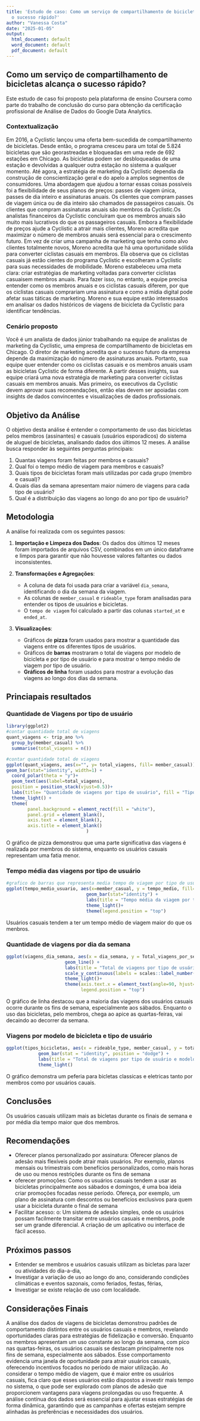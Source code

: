 ```yaml
---
title: 'Estudo de caso: Como um serviço de compartilhamento de bicicletas alcança
  o sucesso rápido?'
author: "Vanessa Costa"
date: "2025-01-05"
output:
  html_document: default
  word_document: default
  pdf_document: default
---
```

## Como um serviço de compartilhamento de bicicletas alcança o sucesso rápido?
Este estudo de caso foi proposto pela plataforma de ensino Coursera como parte do trabalho de conclusão do curso para obtenção da certificação profissional de Análise de Dados do Google Data Analytics.

### Contextualização
Em 2016, a Cyclistic lançou uma oferta bem-sucedida de compartilhamento de bicicletas. Desde então, o programa cresceu para um total de 5.824 bicicletas que são georastreadas e bloqueadas em uma rede de 692 estações em Chicago. As bicicletas podem ser desbloqueadas de uma estação e devolvidas a qualquer outra estação no sistema a qualquer momento.
Até agora, a estratégia de marketing da Cyclistic dependia da construção de conscientização geral e do apelo a amplos segmentos de consumidores. Uma abordagem que ajudou a tornar essas coisas possíveis foi a flexibilidade de seus planos de preços: passes de viagem única, passes de dia inteiro e assinaturas anuais. Os clientes que compram passes de viagem única ou de dia inteiro são chamados de passageiros casuais.
Os clientes que compram assinaturas anuais são membros da Cyclistic.Os analistas financeiros da Cyclistic concluíram que os membros anuais são muito mais lucrativos
do que os passageiros casuais. Embora a flexibilidade de preços ajude a Cyclistic a atrair mais clientes, Moreno acredita que maximizar o número de membros anuais será essencial para o crescimento futuro. Em vez de criar uma campanha de marketing que tenha como alvo clientes totalmente novos, Moreno acredita que há uma oportunidade sólida para converter ciclistas casuais em membros. Ela observa que os ciclistas casuais já estão cientes do programa Cyclistic e escolheram a Cyclistic para suas necessidades de mobilidade.
Moreno estabeleceu uma meta clara: criar estratégias de marketing voltadas para converter ciclistas casuaisem membros anuais. Para fazer isso, no entanto, a equipe precisa entender como os membros anuais e os ciclistas casuais diferem, por que os ciclistas casuais comprariam uma assinatura e como a mídia digital pode afetar suas táticas de marketing. Moreno e sua equipe estão interessados em analisar os dados históricos de viagens de bicicleta da Cyclistic para identificar tendências.

### Cenário proposto
Você é um analista de dados júnior trabalhando na equipe de analistas de marketing da Cyclistic, uma empresa de compartilhamento de bicicletas em Chicago. O diretor de marketing acredita que o sucesso futuro da empresa depende da maximização do número de assinaturas anuais. Portanto, sua equipe quer entender como os ciclistas casuais e os membros anuais usam as bicicletas Cyclistic de forma diferente. A partir desses
insights, sua equipe criará uma nova estratégia de marketing para converter ciclistas casuais em membros anuais. Mas primeiro, os executivos da Cyclistic devem aprovar suas recomendações, então elas devem ser apoiadas com insights de dados convincentes e visualizações de dados profissionais.

## Objetivo da Análise

O objetivo desta análise é entender o comportamento de uso das bicicletas pelos membros (assinantes) e casuais (usuários esporadicos) do sistema de aluguel de bicicletas, analisando dados dos últimos 12 meses. A análise busca responder às seguintes perguntas principais:

1. Quantas viagens foram feitas por membros e casuais?
2. Qual foi o tempo médio de viagem para membros e casuais?
3. Quais tipos de bicicletas foram mais utilizadas por cada grupo (membro e casual)?
4. Quais dias da semana apresentam maior número de viagens para cada tipo de usuário?
5. Qual é a distribuição das viagens ao longo do ano por tipo de usuário?

## Metodologia

A análise foi realizada com os seguintes passos:

1. **Importação e Limpeza dos Dados**: Os dados dos últimos 12 meses foram importados de arquivos CSV, combinados em um único dataframe e limpos para garantir que não houvesse valores faltantes ou dados inconsistentes.
   
2. **Transformações e Agregações**:
   - A coluna de data foi usada para criar a variável `dia_semana`, identificando o dia da semana da viagem.
   - As colunas de `member_casual` e `rideable_type` foram analisadas para entender os tipos de usuários e bicicletas.
   - O `tempo de viagem` foi calculado a partir das colunas `started_at` e `ended_at`.
   
3. **Visualizações**:
   - Gráficos de **pizza** foram usados para mostrar a quantidade das viagens entre os diferentes tipos de usuários.
   - Gráficos de **barras** mostraram o total de viagens por modelo de bicicleta e por tipo de usuário e para mostrar o tempo médio de viagem por tipo de usuário.
   - **Gráficos de linha** foram usados para mostrar a evolução das viagens ao longo dos dias da semana.
   
## Princiapais resultados

### Quantidade de Viagens por tipo de usuário

```r
library(ggplot2)
#contar quantidade total de viagens
quant_viagens <- trip_ano %>%
  group_by(member_casual) %>%
  summarise(total_viagens = n())

#contar quantidade total de viagens
ggplot(quant_viagens, aes(x="", y= total_viagens, fill= member_casual))+
geom_bar(stat="identity", width=1) +
  coord_polar(theta = "y")+
  geom_text(aes(label=total_viagens),
  position = position_stack(vjust=0.5))+
  labs(title= "Quantidade de viagens por tipo de usuário", fill = "Tipo de usuário")+
  theme_light() +
  theme(
        panel.background = element_rect(fill = "white"),
        panel.grid = element_blank(),  
        axis.text = element_blank(), 
        axis.title = element_blank() 
                              )
```

O gráfico de pizza demonstrou que uma parte significativa das viagens é realizada por membros do sistema, enquanto os usuários casuais representam uma fatia menor.

### Tempo média das viagens por tipo de usuário

```r
#grafico de barras que representa media tempo de viagem por tipo de usuario
ggplot(tempo_medio_usuario, aes(x=member_casual, y = tempo_medio, fill=member_casual))+
                              geom_bar(stat="identity") +
                              labs(title = "Tempo média da viagem por tipo de usuário", x = "Tipo de usuário", y = "Tempo Médio", fill = "Tipo de usuário")+
                              theme_light()+
                              theme(legend.position = "top")
```

Usuários casuais tendem a ter um tempo médio de viagem maior do que os menbros.


### Quantidade de viagens por dia da semana

```r
ggplot(viagens_dia_semana, aes(x = dia_semana, y = Total_viagens_por_semana, group=member_casual, color = member_casual)) +
                      geom_line() +
                      labs(title = "Total de viagens por tipo de usuário e dia da semana", x = "Dia da Semana", y = "Número de viagens", color = "Tipo de usuário") +
                      scale_y_continuous(labels = scales::label_number(accury =  1))+
                      theme_light()+
                      theme(axis.text.x = element_text(angle=90, hjust=1),
                            legend.position = "top")
```

O gráfico de linha destacou que a maioria das viagens dos usuários casuais ocorre durante os fins de semana, especialmente aos sábados. Enquanto o uso das bicicletas, pelo membros, chega ao apice as quartas-feiras, vai decaindo ao decorrer da semana.

### Viagens por modelo de bicicleta e tipo de usuário

```r
ggplot(tipos_bicicletas, aes(x = rideable_type, member_casual, y = total_viagens_modelo, fill = member_casual)) +
            geom_bar(stat = "identity", position = "dodge") +
            labs(title = "Total de viagens por tipo de usuário e modelo", x = "Modelos de bicicletas", y = "Número de viagens", fill = "Tipo de usuário") +
            theme_light()
```

O gráfico demonstra um peferia para bicletas classicas e eletricas tanto por membros como por usuários cauais.


## Conclusões

Os usuários casuais utilizam mais as bicletas durante os finais de semana e por média dia tempo maior que dos membros.

## Recomendações

- Oferecer planos personalizado por assinatura: Oferecer planos de adesão mais flexíveis pode atrair mais usuários. Por exemplo, planos mensais ou trimestrais com benefícios personalizados, como mais horas de uso ou menos restrições durante os fins de semana
- oferecer promoções: Como os usuários casuais tendem a usar as bicicletas principalmente aos sábados e domingos, é uma boa ideia criar promoções focadas nesse período. Ofereça, por exemplo, um plano de assinatura com descontos ou benefícios exclusivos para quem usar a bicicleta durante o final de semana
- Facilitar acesso: o: Um sistema de adesão simples, onde os usuários possam facilmente transitar entre usuários casuais e membros, pode ser um grande diferencial. A criação de um aplicativo ou interface de fácil acesso.


## Próximos passos

- Entender se membros e usuários casuais utilizam as bicletas para lazer ou atividades do dia-a-dia,
- Investigar a variação de uso ao longo do ano, considerando condições climáticas e eventos sazonais, como feriados, festas, férias,
- Investigar se existe relação de uso com localidade.

## Considerações Finais

A análise dos dados de viagens de bicicletas demonstrou padrões de comportamento distintos entre os usuários casuais e membros, revelando oportunidades claras para estratégias de fidelização e conversão. Enquanto os membros apresentam um uso constante ao longo da semana, com pico nas quartas-feiras, os usuários casuais se destacam principalmente nos fins de semana, especialmente aos sábados. Esse comportamento evidencia uma janela de oportunidade para atrair usuários casuais, oferecendo incentivos focados no período de maior utilização.
Ao considerar o tempo médio de viagem, que é maior entre os usuários casuais, fica claro que esses usuários estão dispostos a investir mais tempo no sistema, o que pode ser explorado com planos de adesão que proporcionem vantagens para viagens prolongadas ou uso frequente.
A análise contínua dos dados será essencial para ajustar essas estratégias de forma dinâmica, garantindo que as campanhas e ofertas estejam sempre alinhadas às preferências e necessidades dos usuários.